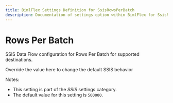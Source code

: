 ---
title: BimlFlex Settings Definition for SsisRowsPerBatch
description: Documentation of settings option within BimlFlex for SsisRowsPerBatch
---
<head>
  <meta name="varigenceProduct" content="BimlFlex"></meta>
  <meta name="varigenceArticleType" content="Reference"></meta>
</head>


# Rows Per Batch

SSIS Data Flow configuration for Rows Per Batch for supported destinations.

Override the value here to change the default SSIS behavior

Notes:

* This setting is part of the *SSIS* settings category.
* The default value for this setting is `500000`.
